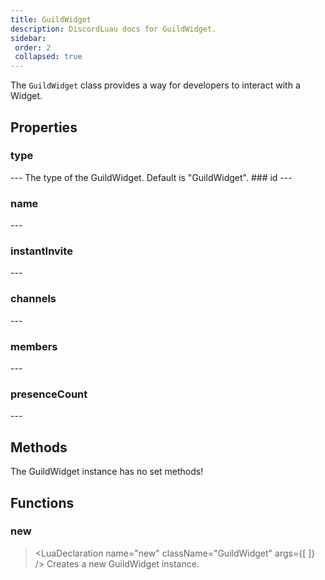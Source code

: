 ```yaml
---
title: GuildWidget
description: DiscordLuau docs for GuildWidget.
sidebar:
 order: 2
 collapsed: true
---
```

[//]: # (This file was automatically compiled through the Generator luau code under this repository)
[//]: # (if you want to edit the documentation of discord-luau, please write changes)
[//]: # (to the discord-luau repository itself, we extract the comments from discord-luau and translate)
[//]: # (them into markdown files that Nextra can interpret!)

[//]: # (----- DOCUMENT IMPORTS ----- )


[//]: # (----- DOCUMENT DESCRIPTION ----- )

The `GuildWidget` class provides a way for developers to interact with a Widget.

[//]: # (----- DOCUMENT PROPERTIES ----- )

## Properties

### type

<LuaProperty name="GuildWidget.type" type="string" />
---
The type of the GuildWidget. Default is "GuildWidget".
### id

<LuaProperty name="GuildWidget.id" type="string" />
---
	
### name

<LuaProperty name="GuildWidget.name" type="string" />
---
	
### instantInvite

<LuaProperty name="GuildWidget.instantInvite" type="string?" />
---
	
### channels

<LuaProperty name="GuildWidget.channels" type="{ Objects.DiscordChannel }" />
---
	
### members

<LuaProperty name="GuildWidget.members" type="{ Objects.DiscordUser }" />
---
	
### presenceCount

<LuaProperty name="GuildWidget.presenceCount" type="number" />
---
	

[//]: # (----- DOCUMENT METHODS ----- )

## Methods

The GuildWidget instance has no set methods!

[//]: # (----- DOCUMENT FUNCTIONS ----- )

## Functions

### new

> <LuaDeclaration name="new" className="GuildWidget" args={[  ]} />
Creates a new GuildWidget instance.

